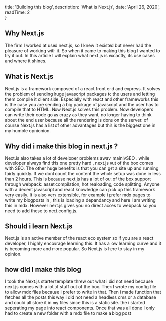 
  title: 'Building this blog',
  description: 'What is Next.js',
  date: 'April 26, 2020',
  readTime: 2  
}


## Why Next.js 

The firm I worked at used next.js, so I knew it existed but never had the pleasure of working with it.
So when it came to making this blog I wanted to try it out.
In this article I will explain what next.js is excactly, its use cases and where it shines.

## What is Next.js
Next.js is a framework composed of a react front end and express.
It solves the problem of sending huge javascript packages to the users and letting them compile it client side.
Especially with react and other frameworks this is the case you are sending a big package of javascript and the user has to compile that to HTML.
Now Next.js solves this problem.
Now developers can write their code go as crazy as they want, no longer having to think about the end user because all the rendering is done on the server.
of course Next.js has a list of other advantages but this is the biggest one in my humble opnionion.
## Why did i make this blog in next.js ?
Next.js also takes a lot of developer problems away.
mainlySEO , while developer always find this one pretty hard , next.js out of the box comes with SEO.
The other huge benefits is that you can get a site up and running fairly quickly.
If we dont count the content the whole setup was done in less than 2 hours.
This is because next.js has a lot of out of the box support through webpack: asset compilation, hot realoading, code splitting. Anyone with a decent javascript and react knowledge can pick up this framework very easily.
It is also very extensible, for example i prefer mdx pages to write my blogposts in , this is loading a depandancy and here I am writing this in mdx.
However next.js gives you no direct acces to webpack so you need to add these to next.config.js.
## Should i learn Next.js
Next.js is an active member of the react eco system so if you are a react developer,
I highly encourage learning this. 
It has a low learning curve and it is becoming more and more popular. So Next.js is here to stay in my opinion.
## how did i make this blog
I took the Next.js starter template threw out what i did not need because next.js comes with a lot of stuff out of the box.
Then I wrote my config file to allow mdx files because i prefer to write in that.
Then i made function that fetches all the posts this way i did not need a headless cms or a database and could all store it in my files since this is a static site.
the i started seperating my page into react components.
Once that was all done I only had to create a new folder with a mdx file to make a blog post